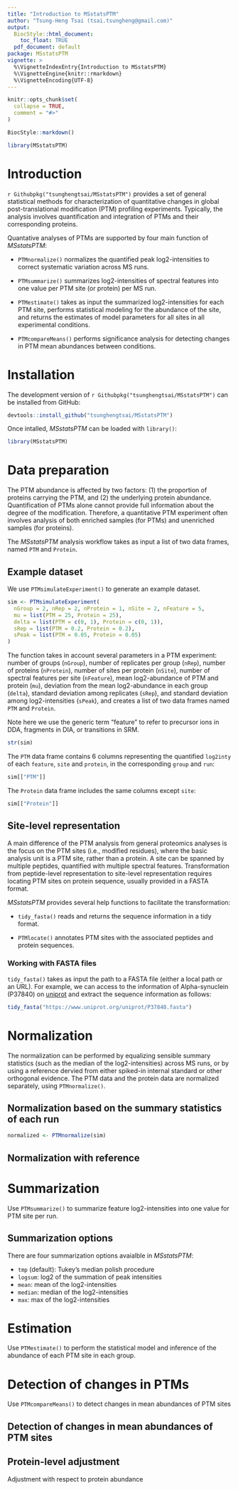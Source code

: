 ```yaml
---
title: "Introduction to MSstatsPTM"
author: "Tsung-Heng Tsai (tsai.tsungheng@gmail.com)"
output:
  BiocStyle::html_document:
    toc_float: TRUE
  pdf_document: default
package: MSstatsPTM
vignette: >
  %\VignetteIndexEntry{Introduction to MSstatsPTM}
  %\VignetteEngine{knitr::rmarkdown}
  %\VignetteEncoding{UTF-8}
---
```


```r
knitr::opts_chunk$set(
  collapse = TRUE,
  comment = "#>"
)
```

```r
BiocStyle::markdown()
```

```r
library(MSstatsPTM)
```

# Introduction

`r Githubpkg("tsunghengtsai/MSstatsPTM")` provides a set of general statistical methods for characterization of quantitative changes in global post-translational modification (PTM) profiling experiments. Typically, the analysis involves quantification and integration of PTMs and their corresponding proteins.

Quantative analyses of PTMs are supported by four main function of _MSstatsPTM_:

* `PTMnormalize()` normalizes the quantified peak log2-intensities to correct systematic variation across MS runs.

* `PTMsummarize()` summarizes log2-intensities of spectral features into one value per PTM site (or protein) per MS run.

* `PTMestimate()` takes as input the summarized log2-intensities for each PTM site, performs statistical modeling for the abundance of the site, and returns the estimates of model parameters for all sites in all experimental conditions.

* `PTMcompareMeans()` performs significance analysis for detecting changes in PTM mean abundances between conditions.

# Installation

The development version of `r Githubpkg("tsunghengtsai/MSstatsPTM")` can be installed from GitHub:

```r
devtools::install_github("tsunghengtsai/MSstatsPTM")
```

Once intalled, _MSstatsPTM_ can be loaded with `library()`:

```r
library(MSstatsPTM)
```

# Data preparation

The PTM abundance is affected by two factors: (1) the proportion of proteins carrying the PTM, and (2) the underlying protein abundance. Quantification of PTMs alone cannot provide full information about the degree of the modification. Therefore, a quantitative PTM experiment often involves analysis of both enriched samples (for PTMs) and unenriched samples (for proteins). 

The _MSstatsPTM_ analysis workflow takes as input a list of two data frames, named `PTM` and `Protein`. 

## Example dataset

We use `PTMsimulateExperiment()` to generate an example dataset.

```r
sim <- PTMsimulateExperiment(
  nGroup = 2, nRep = 2, nProtein = 1, nSite = 2, nFeature = 5, 
  mu = list(PTM = 25, Protein = 25), 
  delta = list(PTM = c(0, 1), Protein = c(0, 1)), 
  sRep = list(PTM = 0.2, Protein = 0.2), 
  sPeak = list(PTM = 0.05, Protein = 0.05)
)
```

The function takes in account several parameters in a PTM experiment: number of groups (`nGroup`), number of replicates per group (`nRep`), number of proteins (`nProtein`), number of sites per protein (`nSite`), number of spectral features per site (`nFeature`), mean log2-abundance of PTM and protein (`mu`), deviation from the mean log2-abundance in each group (`delta`), standard deviation among replicates (`sRep`), and standard deviation among log2-intensities (`sPeak`), and creates a list of two data frames named `PTM` and `Protein`. 

Note here we use the generic term "feature" to refer to precursor ions in DDA, fragments in DIA, or transitions in SRM. 

```r
str(sim)
```

The `PTM` data frame contains 6 columns representing the quantified `log2inty` of each `feature`, `site` and `protein`, in the corresponding `group` and `run`: 

```r
sim[["PTM"]]
```

The `Protein` data frame includes the same columns except `site`:

```r
sim[["Protein"]]
```

## Site-level representation

A main difference of the PTM analysis from general proteomics analyses is the focus on the PTM sites (i.e., modified residues), where the basic analysis unit is a PTM site, rather than a protein. A site can be spanned by multiple peptides, quantified with multiple spectral features. Transformation from peptide-level representation to site-level representation requires locating PTM sites on protein sequence, usually provided in a FASTA format. 

_MSstatsPTM_ provides several help functions to facilitate the transformation: 

* `tidy_fasta()` reads and returns the sequence information in a tidy format.

* `PTMlocate()` annotates PTM sites with the associated peptides and protein sequences. 

### Working with FASTA files

`tidy_fasta()` takes as input the path to a FASTA file (either a local path or an URL). For example, we can access to the information of Alpha-synuclein (P37840) on [uniprot](https://www.uniprot.org/uniprot/P37840) and extract the sequence information as follows:

```r
tidy_fasta("https://www.uniprot.org/uniprot/P37840.fasta")
```


# Normalization

The normalization can be performed by equalizing sensible summary statistics (such as the median of the log2-intensities) across MS runs, or by using a reference dervied from either spiked-in internal standard or other orthogonal evidence. The PTM data and the protein data are normalized separately, using `PTMnormalize()`.

## Normalization based on the summary statistics of each run

```r
normalized <- PTMnormalize(sim)
```

## Normalization with reference


# Summarization

Use `PTMsummarize()` to summarize feature log2-intensities into one value for PTM site per run. 

## Summarization options

There are four summarization options avaialble in _MSstatsPTM_: 

- `tmp` (default): Tukey's median polish procedure
- `logsum`: log2 of the summation of peak intensities
- `mean`: mean of the log2-intensities
- `median`: median of the log2-intensities
- `max`: max of the log2-intensities

# Estimation

Use `PTMestimate()` to perform the statistical model and inference of the abundance of each PTM site in each group.

# Detection of changes in PTMs

Use `PTMcompareMeans()` to detect changes in mean abundances of PTM sites

## Detection of changes in mean abundances of PTM sites



## Protein-level adjustment

Adjustment with respect to protein abundance
